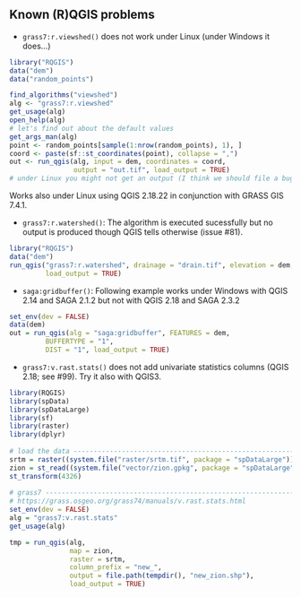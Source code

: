 ## Known (R)QGIS problems

- `grass7:r.viewshed()` does not work under Linux (under Windows it does...)
```r
library("RQGIS")
data("dem")
data("random_points")

find_algorithms("viewshed")
alg <- "grass7:r.viewshed"
get_usage(alg)
open_help(alg)
# let's find out about the default values
get_args_man(alg)
point <- random_points[sample(1:nrow(random_points), 1), ]
coord <- paste(sf::st_coordinates(point), collapse = ",")
out <- run_qgis(alg, input = dem, coordinates = coord,
                output = "out.tif", load_output = TRUE)
# under Linux you might not get an output (I think we should file a bug...)
```
Works also under Linux using QGIS 2.18.22 in conjunction with GRASS GIS 7.4.1.

- `grass7:r.watershed()`: The algorithm is executed sucessfully but no output is produced though QGIS tells otherwise (issue #81).

```r
library("RQGIS")
data("dem")
run_qgis("grass7:r.watershed", drainage = "drain.tif", elevation = dem, 
         load_output = TRUE)
```

<!--
- `qgis:intersection()` produces under Linux the same result when running twice with different input layers. Under Windows it works (issue #74). The problem is resolved when using the unlock-branch, i.e., when explicitly loading and registering spatial objects in QGIS (see `?qgis_load_geom()`) as well as unregistering the objects after the successful geoprocessing (internally done in `run_qgis()`).

```r
library("sp")
library("sf")
crds <- cbind(x=c(0, 0, 400, 400, 0), y=c(0, 400, 400, 0, 0))
Pl <- Polygon(crds)
ID <- "1"
Pls <- Polygons(list(Pl), ID=ID)
SPls <- SpatialPolygons(list(Pls))
df <- data.frame(value=1, row.names=ID)
SPDF1 <- SpatialPolygonsDataFrame(SPls, df)
crds <- cbind(x=c(0, 0, 400, 400, 0), y=c(0, 400, 400, 0, 0)) - 200
Pl <- Polygon(crds)
ID <- "2"
Pls <- Polygons(list(Pl), ID=ID)
SPls <- SpatialPolygons(list(Pls))
df <- data.frame(value=1, row.names=ID)
SPDF2 <- SpatialPolygonsDataFrame(SPls, df)
crds <- cbind(x=c(0, 0, 400, 400, 0), y=c(0, 400, 400, 0, 0)) + 200
Pl <- Polygon(crds)
ID <- "3"
Pls <- Polygons(list(Pl), ID=ID)
SPls <- SpatialPolygons(list(Pls))
df <- data.frame(value=1, row.names=ID)
SPDF3 <- SpatialPolygonsDataFrame(SPls, df)

# RQGIS::set_env("/Applications/QGIS.app")
# set_env()
plot(st_geometry(st_as_sf(SPDF1)), xlim = c(-400, 400), ylim = c(-400, 600))
plot(st_geometry(st_as_sf(SPDF2)), add = TRUE)
plot(st_geometry(st_as_sf(SPDF3)), add = TRUE)
test1 <- RQGIS::run_qgis("qgis:intersection", INPUT = SPDF1, INPUT2 = SPDF2, 
                         OUTPUT = file.path(tempdir(), "test1.shp"), 
                         load_output = TRUE)
plot(st_geometry(test1), add = TRUE, col = "red")
test2 <- RQGIS::run_qgis("qgis:intersection", INPUT = SPDF1, INPUT2 = SPDF3, 
                         OUTPUT = file.path(tempdir(), "test2.shp"),
                         load_output = TRUE)
plot(st_geometry(test2), add = TRUE, col = "blue")
identical(test1, test2)
```
-->

- `saga:gridbuffer()`: Following example works under Windows with QGIS 2.14 and SAGA 2.1.2 but not with QGIS 2.18 and SAGA 2.3.2

```r
set_env(dev = FALSE)
data(dem)
out = run_qgis(alg = "saga:gridbuffer", FEATURES = dem, 
         BUFFERTYPE = "1", 
         DIST = "1", load_output = TRUE)
```


- `grass7:v.rast.stats()` does not add univariate statistics columns (QGIS 2.18; see #99). Try it also with QGIS3.

```r
library(RQGIS)                                                                
library(spData)                                                               
library(spDataLarge)                                                          
library(sf)                                                                   
library(raster)      
library(dplyr)
                                                                              
# load the data -----------------------------------------------------------   
srtm = raster((system.file("raster/srtm.tif", package = "spDataLarge")))      
zion = st_read((system.file("vector/zion.gpkg", package = "spDataLarge"))) %>%
st_transform(4326)                                                            
                                                                              
# grass7 ------------------------------------------------------------------   
# https://grass.osgeo.org/grass74/manuals/v.rast.stats.html                   
set_env(dev = FALSE)
alg = "grass7:v.rast.stats"                                                   
get_usage(alg)                                                                

tmp = run_qgis(alg, 
               map = zion, 
               raster = srtm, 
               column_prefix = "new_",    
               output = file.path(tempdir(), "new_zion.shp"),
               load_output = TRUE)     
```
